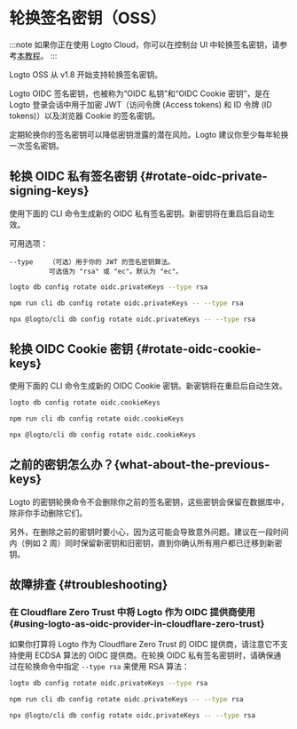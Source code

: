 
# 轮换签名密钥（OSS）

:::note
如果你正在使用 Logto Cloud，你可以在控制台 UI 中轮换签名密钥，请参考[本教程](/developers/signing-keys/#rotate-signing-keys-from-console-ui)。
:::

Logto OSS 从 v1.8 开始支持轮换签名密钥。

Logto OIDC 签名密钥，也被称为“OIDC 私钥”和“OIDC Cookie 密钥”，是在 Logto 登录会话中用于加密 JWT（访问令牌 (Access tokens) 和 ID 令牌 (ID tokens)）以及浏览器 Cookie 的签名密钥。

定期轮换你的签名密钥可以降低密钥泄露的潜在风险。Logto 建议你至少每年轮换一次签名密钥。

## 轮换 OIDC 私有签名密钥 \{#rotate-oidc-private-signing-keys}

使用下面的 CLI 命令生成新的 OIDC 私有签名密钥。新密钥将在重启后自动生效。

可用选项：

```
--type    （可选）用于你的 JWT 的签名密钥算法。
          可选值为 "rsa" 或 "ec"。默认为 "ec"。
```

<Tabs groupId="cmd">

  <TabItem value="cli" label="CLI">

```bash
logto db config rotate oidc.privateKeys --type rsa
```

  </TabItem>
  <TabItem value="Local" label="local">

```bash
npm run cli db config rotate oidc.privateKeys -- --type rsa
```

  </TabItem>
  <TabItem value="npx" label="npx">

```bash
npx @logto/cli db config rotate oidc.privateKeys -- --type rsa
```

  </TabItem>

</Tabs>

## 轮换 OIDC Cookie 密钥 \{#rotate-oidc-cookie-keys}

使用下面的 CLI 命令生成新的 OIDC Cookie 密钥。新密钥将在重启后自动生效。

<Tabs groupId="cmd">

  <TabItem value="cli" label="CLI">

```bash
logto db config rotate oidc.cookieKeys
```

  </TabItem>
  <TabItem value="Local" label="local">

```bash
npm run cli db config rotate oidc.cookieKeys
```

  </TabItem>
  <TabItem value="npx" label="npx">

```bash
npx @logto/cli db config rotate oidc.cookieKeys
```

  </TabItem>

</Tabs>

## 之前的密钥怎么办？\{what-about-the-previous-keys}

Logto 的密钥轮换命令不会删除你之前的签名密钥，这些密钥会保留在数据库中，除非你手动删除它们。

另外，在删除之前的密钥时要小心，因为这可能会导致意外问题。建议在一段时间内（例如 2 周）同时保留新密钥和旧密钥，直到你确认所有用户都已迁移到新密钥。

## 故障排查 \{#troubleshooting}

### 在 Cloudflare Zero Trust 中将 Logto 作为 OIDC 提供商使用 \{#using-logto-as-oidc-provider-in-cloudflare-zero-trust}

如果你打算将 Logto 作为 Cloudflare Zero Trust 的 OIDC 提供商，请注意它不支持使用 ECDSA 算法的 OIDC 提供商。在轮换 OIDC 私有签名密钥时，请确保通过在轮换命令中指定 `--type rsa` 来使用 RSA 算法：

<Tabs groupId="cmd-cloudflare-zero-trust">
  <TabItem value="cli" label="CLI">

```bash
logto db config rotate oidc.privateKeys --type rsa
```

  </TabItem>
  <TabItem value="Local" label="local">

```bash
npm run cli db config rotate oidc.privateKeys -- --type rsa
```

  </TabItem>
  <TabItem value="npx" label="npx">

```bash
npx @logto/cli db config rotate oidc.privateKeys -- --type rsa
```

  </TabItem>
</Tabs>
